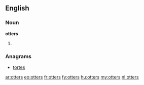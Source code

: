 ==English==

===Noun===
'''otters'''

# {{plural of|[[otter]]}}

===Anagrams===
* [[tortes#English|tortes]]

[[ar:otters]]
[[eo:otters]]
[[fr:otters]]
[[fy:otters]]
[[hu:otters]]
[[my:otters]]
[[nl:otters]]